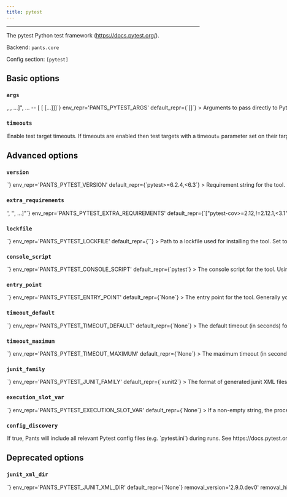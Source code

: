 ```yaml
---
title: pytest
---
```



---

The pytest Python test framework (https://docs.pytest.org/).

Backend: <span className="color--primary">`pants.core`</span>

Config section: <span className="color--primary">`[pytest]`</span>

<span className={styles.options}>

## Basic options

### `args`

<Option
  cli_repr={`--pytest-args="[<shell_str>, <shell_str>, ...]", ... -- [<shell_str> [<shell_str> [...]]]`}
  env_repr='PANTS_PYTEST_ARGS'
  default_repr={`[]`}
>
Arguments to pass directly to Pytest, e.g. `--pytest-args="-k test_foo --quiet"`
</Option>

### `timeouts`

<Option
  cli_repr={`--[no-]pytest-timeouts`}
  env_repr='PANTS_PYTEST_TIMEOUTS'
  default_repr={`True`}
>
Enable test target timeouts. If timeouts are enabled then test targets with a timeout= parameter set on their target will time out after the given number of seconds if not completed. If no timeout is set, then either the default timeout is used or no timeout is configured.
</Option>

## Advanced options

### `version`

<Option
  cli_repr={`--pytest-version=<str>`}
  env_repr='PANTS_PYTEST_VERSION'
  default_repr={`pytest>=6.2.4,<6.3`}
>
Requirement string for the tool.
</Option>

### `extra_requirements`

<Option
  cli_repr={`--pytest-extra-requirements="['<str>', '<str>', ...]"`}
  env_repr='PANTS_PYTEST_EXTRA_REQUIREMENTS'
  default_repr={`["pytest-cov>=2.12,!=2.12.1,<3.1"]`}
>
Any additional requirement strings to use with the tool. This is useful if the tool allows you to install plugins or if you need to constrain a dependency to a certain version.
</Option>

### `lockfile`

<Option
  cli_repr={`--pytest-lockfile=<str>`}
  env_repr='PANTS_PYTEST_LOCKFILE'
  default_repr={`<default>`}
>
Path to a lockfile used for installing the tool.

Set to the string `<default>` to use a lockfile provided by Pants, so long as you have not changed the `--version` and `--extra-requirements` options, and the tool&#x27;s interpreter constraints are compatible with the default. Pants will error or warn if the lockfile is not compatible (controlled by `[python].invalid_lockfile_behavior`). See https://github.com/pantsbuild/pants/blob/release_2.8.1/src/python/pants/backend/python/subsystems/pytest_lockfile.txt for the default lockfile contents.

Set to the string `<none>` to opt out of using a lockfile. We do not recommend this, though, as lockfiles are essential for reproducible builds.

To use a custom lockfile, set this option to a file path relative to the build root, then run `./pants generate-lockfiles --resolve=pytest`.

Lockfile generation currently does not wire up the `[python-repos]` options. If lockfile generation fails, you can manually generate a lockfile, such as by using pip-compile or `pip freeze`. Set this option to the path to your manually generated lockfile. When manually maintaining lockfiles, set `[python].invalid_lockfile_behavior = 'ignore'`.
</Option>

### `console_script`

<Option
  cli_repr={`--pytest-console-script=<str>`}
  env_repr='PANTS_PYTEST_CONSOLE_SCRIPT'
  default_repr={`pytest`}
>
The console script for the tool. Using this option is generally preferable to (and mutually exclusive with) specifying an --entry-point since console script names have a higher expectation of staying stable across releases of the tool. Usually, you will not want to change this from the default.
</Option>

### `entry_point`

<Option
  cli_repr={`--pytest-entry-point=<str>`}
  env_repr='PANTS_PYTEST_ENTRY_POINT'
  default_repr={`None`}
>
The entry point for the tool. Generally you only want to use this option if the tool does not offer a --console-script (which this option is mutually exclusive with). Usually, you will not want to change this from the default.
</Option>

### `timeout_default`

<Option
  cli_repr={`--pytest-timeout-default=<int>`}
  env_repr='PANTS_PYTEST_TIMEOUT_DEFAULT'
  default_repr={`None`}
>
The default timeout (in seconds) for a test target if the `timeout` field is not set on the target.
</Option>

### `timeout_maximum`

<Option
  cli_repr={`--pytest-timeout-maximum=<int>`}
  env_repr='PANTS_PYTEST_TIMEOUT_MAXIMUM'
  default_repr={`None`}
>
The maximum timeout (in seconds) that may be used on a `python_tests` target.
</Option>

### `junit_family`

<Option
  cli_repr={`--pytest-junit-family=<str>`}
  env_repr='PANTS_PYTEST_JUNIT_FAMILY'
  default_repr={`xunit2`}
>
The format of generated junit XML files. See https://docs.pytest.org/en/latest/reference.html#confval-junit_family.
</Option>

### `execution_slot_var`

<Option
  cli_repr={`--pytest-execution-slot-var=<str>`}
  env_repr='PANTS_PYTEST_EXECUTION_SLOT_VAR'
  default_repr={`None`}
>
If a non-empty string, the process execution slot id (an integer) will be exposed to tests under this environment variable name.
</Option>

### `config_discovery`

<Option
  cli_repr={`--[no-]pytest-config-discovery`}
  env_repr='PANTS_PYTEST_CONFIG_DISCOVERY'
  default_repr={`True`}
>
If true, Pants will include all relevant Pytest config files (e.g. `pytest.ini`) during runs. See https://docs.pytest.org/en/stable/customize.html#finding-the-rootdir for where config files should be located for Pytest to discover them.
</Option>

## Deprecated options

### `junit_xml_dir`

<Option
  cli_repr={`--pytest-junit-xml-dir=<DIR>`}
  env_repr='PANTS_PYTEST_JUNIT_XML_DIR'
  default_repr={`None`}
  removal_version='2.9.0.dev0'
  removal_hint={'Moved to `[test] xml_dir`.'}
>
Specifying a directory causes Junit XML result files to be emitted under that dir for each test run.
</Option>

</span>